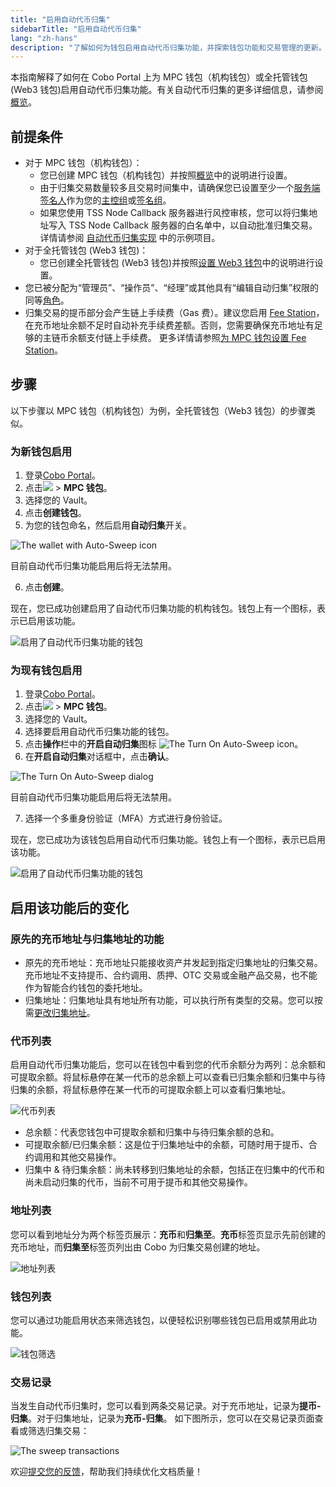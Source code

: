 ```yaml
---
title: "启用自动代币归集"
sidebarTitle: "启用自动代币归集"
lang: "zh-hans"
description: "了解如何为钱包启用自动代币归集功能，并探索钱包功能和交易管理的更新。"
---
```


本指南解释了如何在 Cobo Portal 上为 MPC 钱包（机构钱包）或全托管钱包 (Web3 钱包)启用自动代币归集功能。有关自动代币归集的更多详细信息，请参阅[概览](/cn/portal/auto-sweep-overview)。

## 前提条件
- 对于 MPC 钱包（机构钱包）：
  - 您已创建 MPC 钱包（机构钱包）并按照[概览](/cn/portal/mpc-wallets/ocw/set-up)中的说明进行设置。
  - 由于归集交易数量较多且交易时间集中，请确保您已设置至少一个[服务端签名人](https://www.cobo.com/developers/v2_cn/guides/mpc-wallets/server-co-signer/tss-node-overview)作为您的[主控组](/cn/portal/mpc-wallets/ocw/holder-group-main-group)或[签名组](/cn/portal/mpc-wallets/ocw/holder-group-signing-group)。
  - 如果您使用 TSS Node Callback 服务器进行风控审核，您可以将归集地址写入 TSS Node Callback 服务器的白名单中，以自动批准归集交易。详情请参阅 [自动代币归集实现](https://www.cobo.com/developers/v2_cn/guides/mpc-wallets/server-co-signer/risk-control-best-practices#auto-sweeping-implementation) 中的示例项目。
- 对于全托管钱包 (Web3 钱包)：
  - 您已创建全托管钱包 (Web3 钱包)并按照[设置 Web3 钱包](/cn/portal/custodial-wallets/web3-wallets/set-up)中的说明进行设置。
- 您已被分配为“管理员”、“操作员”、“经理”或其他具有“编辑自动归集”权限的同等[角色](/cn/portal/organization/roles-and-permissions)。
- 归集交易的提币部分会产生链上手续费（Gas 费）。建议您启用 [Fee Station](/cn/portal/fee-station/introduction)，在充币地址余额不足时自动补充手续费差额。否则，您需要确保充币地址有足够的主链币余额支付链上手续费。
<Info>更多详情请参照[为 MPC 钱包设置 Fee Station](/cn/portal/fee-station/set-up-for-mpc)。</Info>

## 步骤

以下步骤以 MPC 钱包（机构钱包）为例，全托管钱包（Web3 钱包）的步骤类似。

### 为新钱包启用

1. 登录[Cobo Portal](https://portal.cobo.com/login)。
2. 点击<img src="/cn/images/mpc-wallet/wallets-icon.svg" className="icon"></img> > **MPC 钱包**。
3. 选择您的 Vault。
4. 点击**创建钱包**。
5. 为您的钱包命名，然后启用**自动归集**开关。

  <img src="/cn/images/mpc-wallet/ocw/enable-auto-sweep.png" className="screenshot_modal" alt="The wallet with Auto-Sweep icon" />

  <Warning>目前自动代币归集功能启用后将无法禁用。</Warning>

6. 点击**创建**。

现在，您已成功创建启用了自动代币归集功能的机构钱包。钱包上有一个图标，表示已启用该功能。

<img src="/cn/images/mpc-wallet/ocw/auto-sweep-icon.png" className="full_screen" alt="启用了自动代币归集功能的钱包" />

### 为现有钱包启用

1. 登录[Cobo Portal](https://portal.cobo.com/login)。
2. 点击<img src="/cn/images/mpc-wallet/wallets-icon.svg" className="icon"></img> > **MPC 钱包**。
3. 选择您的 Vault。
4. 选择要启用自动代币归集功能的钱包。
5. 点击**操作**栏中的**开启自动归集**图标 <img src="/en/images/mpc-wallet/ocw/icon_sweep.png" className="icon" alt="The Turn On Auto-Sweep icon" />。
6. 在**开启自动归集**对话框中，点击**确认**。

  <img src="/cn/images/mpc-wallet/ocw/turn-on-auto-sweep.png" className="screenshot_modal" alt="The Turn On Auto-Sweep dialog" />

  <Warning>目前自动代币归集功能启用后将无法禁用。</Warning>

7. 选择一个多重身份验证（MFA）方式进行身份验证。

现在，您已成功为该钱包启用自动代币归集功能。钱包上有一个图标，表示已启用该功能。

<img src="/cn/images/mpc-wallet/ocw/auto-sweep-icon.png" className="full_screen" alt="启用了自动代币归集功能的钱包" />

## 启用该功能后的变化

### 原先的充币地址与归集地址的功能
- 原先的充币地址：充币地址只能接收资产并发起到指定归集地址的归集交易。充币地址不支持提币、合约调用、质押、OTC 交易或金融产品交易，也不能作为智能合约钱包的委托地址。
- 归集地址：归集地址具有地址所有功能，可以执行所有类型的交易。您可以按需[更改归集地址](/cn/portal/change-sweep-address)。

### 代币列表
启用自动代币归集功能后，您可以在钱包中看到您的代币余额分为两列：总余额和可提取余额。将鼠标悬停在某一代币的总余额上可以查看已归集余额和归集中与待归集的余额，将鼠标悬停在某一代币的可提取余额上可以查看归集地址。

  <img src="/cn/images/mpc-wallet/ocw/token-list.png" className="full_screen" alt="代币列表" />

  - 总余额：代表您钱包中可提取余额和归集中与待归集余额的总和。
  - 可提取余额/已归集余额：这是位于归集地址中的余额，可随时用于提币、合约调用和其他交易操作。
  - 归集中 & 待归集余额：尚未转移到归集地址的余额，包括正在归集中的代币和尚未启动归集的代币，当前不可用于提币和其他交易操作。

### 地址列表
您可以看到地址分为两个标签页展示：**充币**和**归集至**。**充币**标签页显示先前创建的充币地址，而**归集至**标签页列出由 Cobo 为归集交易创建的地址。

  <img src="/cn/images/mpc-wallet/ocw/auto-sweep-address-list.png" className="full_screen" alt="地址列表" />

### 钱包列表
您可以通过功能启用状态来筛选钱包，以便轻松识别哪些钱包已启用或禁用此功能。

  <img src="/cn/images/mpc-wallet/ocw/auto-sweep-wallet-filter.png" className="full_screen" alt="钱包筛选" />

### 交易记录
当发生自动代币归集时，您可以看到两条交易记录。对于充币地址，记录为**提币-归集**。对于归集地址，记录为**充币-归集**。
如下图所示，您可以在交易记录页面查看或筛选归集交易：

<img src="/cn/images/mpc-wallet/ocw/tx-history.png" className="screenshot_full_screen" alt="The sweep transactions" />

<Tip>欢迎[提交您的反馈](https://forms.zohopublic.com/cobo/form/DocumentFeedbackForm/formperma/QvLOhxJv1_JMsJ-1dleZ8Itb_7rzN-LtgvsDdxosoVI?referrername=manuals)，帮助我们持续优化文档质量！</Tip>
